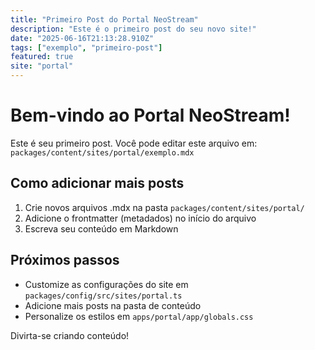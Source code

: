 ```yaml
---
title: "Primeiro Post do Portal NeoStream"
description: "Este é o primeiro post do seu novo site!"
date: "2025-06-16T21:13:28.910Z"
tags: ["exemplo", "primeiro-post"]
featured: true
site: "portal"
---
```


# Bem-vindo ao Portal NeoStream!

Este é seu primeiro post. Você pode editar este arquivo em:
`packages/content/sites/portal/exemplo.mdx`

## Como adicionar mais posts

1. Crie novos arquivos .mdx na pasta `packages/content/sites/portal/`
2. Adicione o frontmatter (metadados) no início do arquivo
3. Escreva seu conteúdo em Markdown

## Próximos passos

- Customize as configurações do site em `packages/config/src/sites/portal.ts`
- Adicione mais posts na pasta de conteúdo
- Personalize os estilos em `apps/portal/app/globals.css`

Divirta-se criando conteúdo!